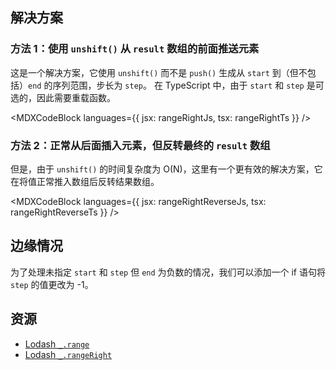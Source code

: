 

## 解决方案

### 方法 1：使用 `unshift()` 从 `result` 数组的前面推送元素

这是一个解决方案，它使用 `unshift()` 而不是 `push()` 生成从 `start` 到（但不包括）`end` 的序列范围，步长为 `step`。 在 TypeScript 中，由于 `start` 和 `step` 是可选的，因此需要重载函数。

<MDXCodeBlock languages={{ jsx: rangeRightJs, tsx: rangeRightTs }} />

### 方法 2：正常从后面插入元素，但反转最终的 `result` 数组

但是，由于 `unshift()` 的时间复杂度为 O(N)，这里有一个更有效的解决方案，它在将值正常推入数组后反转结果数组。

<MDXCodeBlock languages={{ jsx: rangeRightReverseJs, tsx: rangeRightReverseTs }} />

## 边缘情况

为了处理未指定 `start` 和 `step` 但 `end` 为负数的情况，我们可以添加一个 if 语句将 `step` 的值更改为 -1。

## 资源

* [Lodash `_.range`](https://lodash.com/docs/#range)
* [Lodash `_.rangeRight`](https://lodash.com/docs/#rangeRight)
